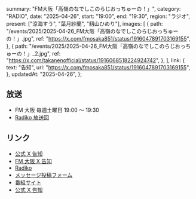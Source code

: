   summary: "FM大阪「高嶺のなでしこのらじおっちゅーの！」",
  category: "RADIO",
  date: "2025-04-26",
  start: "19:00",
  end: "19:30",
  region: "ラジオ",
  present: ["涼海すう", "葉月紗蘭", "籾山ひめり"],
  images: [
    {
      path: "/events/2025/2025-04-26_FM大阪「高嶺のなでしこのらじおっちゅーの！」.jpg",
      ref: "https://x.com/fmosaka851/status/1916047891703169155",
    },
    {
      path: "/events/2025/2025-04-26_FM大阪「高嶺のなでしこのらじおっちゅーの！」_2.jpg",
      ref: "https://x.com/takanenofficial/status/1916068518224924742",
    },
  ],
  link: {
    text: "告知",
    url: "https://x.com/fmosaka851/status/1916047891703169155",
  },
  updatedAt: "2025-04-26",
};

## 放送

- FM 大阪 毎週土曜日 19:00 〜 19:30
- [Radiko 放送回](https://radiko.jp/share?sid=FMO&t=20250426190000)

## リンク

- [公式 X 告知](https://x.com/takanenofficial/status/1916068518224924742)
- [FM 大阪 X 告知](https://x.com/fmosaka851/status/1916047891703169155)
- [Radiko](https://radiko.jp/share?sid=FMO&t=20250426190000)
- [メッセージ投稿フォーム](https://fmosaka.futureartist.net/enquete/354047)
- [番組サイト](https://www.fmosaka.net/_ct/17722199)
- [公式 X 告知](https://x.com/takanenofficial/status/1836979149044600863)
